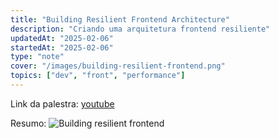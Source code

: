 ```yaml
---
title: "Building Resilient Frontend Architecture"
description: "Criando uma arquitetura frontend resiliente"
updatedAt: "2025-02-06"
startedAt: "2025-02-06"
type: "note"
cover: "/images/building-resilient-frontend.png"
topics: ["dev", "front", "performance"]
---
```


Link da palestra: [youtube](https://www.youtube.com/watch?v=TqfbAXCCVwE&ab_channel=GOTOConferences)

Resumo:
![Building resilient frontend](/images/building-resilient-frontend.png)
